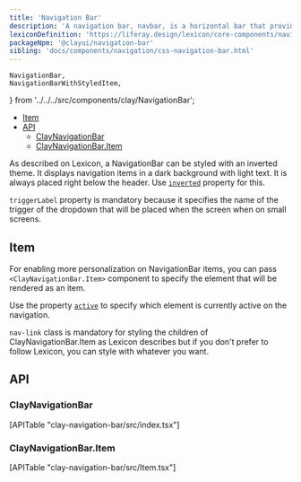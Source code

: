 ```yaml
---
title: 'Navigation Bar'
description: 'A navigation bar, navbar, is a horizontal bar that provides several access points to different parts of a system.'
lexiconDefinition: 'https://liferay.design/lexicon/core-components/navigation/horizontal-nav/'
packageNpm: '@clayui/navigation-bar'
sibling: 'docs/components/navigation/css-navigation-bar.html'
---
```


	NavigationBar,
	NavigationBarWithStyledItem,
} from '../../../src/components/clay/NavigationBar';

<div class="nav-toc-absolute">
<div class="nav-toc">

-   [Item](#item)
-   [API](#api)
    -   [ClayNavigationBar](#claynavigationbar)
    -   [ClayNavigationBar.Item](#claynavigationbar.item)

</div>
</div>

As described on Lexicon, a NavigationBar can be styled with an inverted theme. It displays navigation items in a dark background with light text. It is always placed right below the header. Use [`inverted`](#api-inverted) property for this.

<div class="clay-site-alert alert alert-warning">
	<code class="language-text">triggerLabel</code> property is mandatory
	because it specifies the name of the trigger of the dropdown that will be
	placed when the screen when on small screens.
</div>

## Item

For enabling more personalization on NavigationBar items, you can pass `<ClayNavigationBar.Item>` component to specify the element that will be rendered as an item.

Use the property [`active`](#api-active) to specify which element is currently active on the navigation.

<NavigationBarWithStyledItem />

`nav-link` class is mandatory for styling the children of ClayNavigationBar.Item as Lexicon describes but if you don't prefer to follow Lexicon, you can style with whatever you want.

<NavigationBar />

## API

### ClayNavigationBar

<div>[APITable "clay-navigation-bar/src/index.tsx"]</div>

### ClayNavigationBar.Item

<div>[APITable "clay-navigation-bar/src/Item.tsx"]</div>
